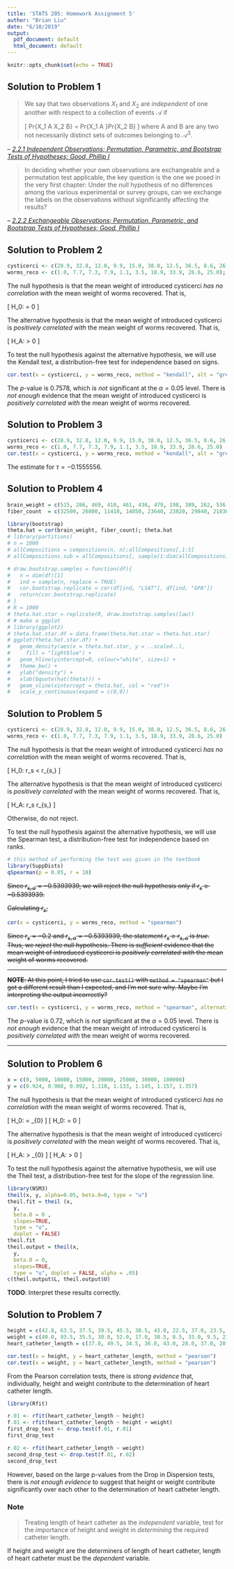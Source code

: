 ```yaml
---
title: 'STATS 205: Homework Assignment 5'
author: "Brian Liu"
date: "6/10/2019"
output:
  pdf_document: default
  html_document: default
---
```


```r
knitr::opts_chunk$set(echo = TRUE)
```

## Solution to Problem 1

>We say that two observations $X_1$ and $X_2$ are *independent* of one another with respect to a collection of events $\mathcal{A}$ if
>
>\[
>     Pr\left\{X_1 \in A \textrm{  and  } X_2 \in B\right\} = Pr\left\{X_1 \in A \right\}Pr\left\{X_2 \in B\right\}
>\]
>where A and B are any two not necessarily distinct sets of outcomes belonging to $\mathcal{A}^3$.

-- <cite>[2.2.1 Independent Observations; Permutation, Parametric, and Bootstrap Tests of Hypotheses; Good, Phillip I][1]</cite>

>In deciding whether your own observations are exchangeable and a permutation test applicable, the key question is the one we posed in the very first chapter: Under the null hypothesis of no differences among the various experimental or survey groups, can we exchange the labels on the observations without significantly affecting the results?

-- <cite>[2.2.2 Exchangeable Observations; Permutation, Parametric, and Bootstrap Tests of Hypotheses; Good, Phillip I][1]</cite>

[1]:https://searchworks.stanford.edu/view/12473402

## Solution to Problem 2

```r
cysticerci <- c(28.9, 32.8, 12.0, 9.9, 15.0, 38.0, 12.5, 36.5, 8.6, 26.8);cysticerci
worms_reco <- c(1.0, 7.7, 7.3, 7.9, 1.1, 3.5, 18.9, 33.9, 28.6, 25.0); worms_reco
```

The null hypothesis is that the mean weight of introduced cysticerci *has no correlation with* the mean weight of worms recovered. That is,

\[
    H_0: \tau = 0
\]

The alternative hypothesis is that the mean weight of introduced cysticerci is *positively correlated with* the mean weight of worms recovered. That is,

\[
    H_A: \tau > 0
\]

To test the null hypothesis against the alternative hypothesis, we will use the Kendall test, a distribution-free test for independence based on signs.

```r
cor.test(x = cysticerci, y = worms_reco, method = "kendall", alt = "greater")
```

The $p$-value is $0.7578$, which is *not* significant at the $\alpha = 0.05$ level. There is *not enough* evidence that the mean weight of introduced cysticerci is *positively correlated with* the mean weight of worms recovered.

## Solution to Problem 3

```r
cysticerci <- c(28.9, 32.8, 12.0, 9.9, 15.0, 38.0, 12.5, 36.5, 8.6, 26.8)
worms_reco <- c(1.0, 7.7, 7.3, 7.9, 1.1, 3.5, 18.9, 33.9, 28.6, 25.0)
cor.test(x = cysticerci, y = worms_reco, method = "kendall", alt = "greater")
```

The estimate for $\tau = -0.1555556$.

## Solution to Problem 4

```r
brain_weight = c(515, 286, 469, 410, 461, 436, 479, 198, 389, 262, 536); length(brain_weight)
fiber_count  = c(32500, 26800, 11410, 14850, 23640, 23820, 29840, 21830, 24650, 22500, 26000); length(fiber_count)

library(bootstrap)
theta.hat = cor(brain_weight, fiber_count); theta.hat
# library(partitions)
# n = 1000
# allCompositions = compositions(n, n);allCompositions[,1:5]
# allCompositions.sub = allCompositions[, sample(1:dim(allCompositions)[2], size=1000, replace=FALSE)]

# draw.bootstrap.samples = function(df){
#   n = dim(df)[1]
#   ind = sample(n, replace = TRUE)
#   cor.bootstrap.replicate = cor(df[ind, "LSAT"], df[ind, "GPA"])
#   return(cor.bootstrap.replicate)
# }
# R = 1000
# theta.hat.star = replicate(R, draw.bootstrap.samples(law))
# # make a ggplot
# library(ggplot2)
# theta.hat.star.df = data.frame(theta.hat.star = theta.hat.star)
# ggplot(theta.hat.star.df) +
#   geom_density(aes(x = theta.hat.star, y = ..scaled..),
#     fill = "lightblue") +
#   geom_hline(yintercept=0, colour="white", size=1) +
#   theme_bw() +
#   ylab("density") +
#   xlab(bquote(hat(theta))) +
#   geom_vline(xintercept = theta.hat, col = "red")+
#   scale_y_continuous(expand = c(0,0))
```


<!-- 
\[
    \hat{\tau} = \frac{2K}{n(n - 1)} = \bar{K}
\]
 -->
 <!-- cor.test(brain_weight, fiber_count, method="kendall")  -->
<!-- 
The estimate for *Kendall's sample rank correlation coefficient* is

\[
    \hat{\tau} = 0.2727273
\]
 -->


## Solution to Problem 5

```r
cysticerci <- c(28.9, 32.8, 12.0, 9.9, 15.0, 38.0, 12.5, 36.5, 8.6, 26.8)
worms_reco <- c(1.0, 7.7, 7.3, 7.9, 1.1, 3.5, 18.9, 33.9, 28.6, 25.0)
```

The null hypothesis is that the mean weight of introduced cysticerci *has no correlation with* the mean weight of worms recovered. That is,

\[
    H_0: r_s < r_{s,\alpha}
\]

The alternative hypothesis is that the mean weight of introduced cysticerci is *positively correlated with* the mean weight of worms recovered. That is,

\[
    H_A: r_s \geq r_{s,\alpha}
\]

Otherwise, do not reject.

To test the null hypothesis against the alternative hypothesis, we will use the Spearman test, a distribution-free test for independence based on ranks.

<!-- # install.packages("SuppDists", dependencies=TRUE, repos='http://cran.us.r-project.org') -->

<!-- # qSpearman(0.01, r = 7) -->
```r
# this method of performing the test was given in the textbook
library(SuppDists)
qSpearman(p = 0.05, r = 10)
```

~~Since $r_{s,\alpha} = -0.5393939$, we will reject the null hypothesis only if $r_s \geq -0.5393939$.~~

~~Calculating $r_s$,~~

```r
cor(x = cysticerci, y = worms_reco, method = "spearman")
```

~~Since $r_s = -0.2$ and $r_{s,\alpha} = -0.5393939$, the statement $r_s \geq r_{s,\alpha}$ is *true*. Thus, we *reject* the null hypothesis. There is *sufficient* evidence that the mean weight of introduced cysticerci is *positively correlated with* the mean weight of worms recovered.~~

---

~~**NOTE**: At this point, I tried to use `cor.test()` with `method = "spearman"` but I got a different result than I expected, and I'm not sure why. Maybe I'm interpreting the output incorrectly?~~

```r
cor.test(x = cysticerci, y = worms_reco, method = "spearman", alternative = "greater")
```

The $p$-value is $0.72$, which is *not* significant at the $\alpha = 0.05$ level. There is *not enough* evidence that the mean weight of introduced cysticerci is *positively correlated with* the mean weight of worms recovered.

---

## Solution to Problem 6

```r
x = c(0, 5000, 10000, 15000, 20000, 25000, 30000, 100000)
y = c(0.924, 0.988, 0.992, 1.118, 1.133, 1.145, 1.157, 1.357)
```

The null hypothesis is that the mean weight of introduced cysticerci *has no correlation with* the mean weight of worms recovered. That is,

\[
    H_0: \beta = \beta_{0}
\]
\[
    H_0: \beta = 0
\]

The alternative hypothesis is that the mean weight of introduced cysticerci is *positively correlated with* the mean weight of worms recovered. That is,

\[
    H_A: \beta > \beta_{0}
\]
\[
    H_A: \beta > 0
\]

To test the null hypothesis against the alternative hypothesis, we will use the Theil test, a distribution-free test for the slope of the regression line.

```r
library(NSM3)
theil(x, y, alpha=0.05, beta.0=0, type = "u")
theil.fit = theil (x, 
  y,
  beta.0 = 0 ,
  slopes=TRUE,
  type = "u", 
  doplot = FALSE)
theil.fit
theil.output = theil(x, 
  y,
  beta.0 = 0,
  slopes=TRUE,
  type = "u", doplot = FALSE, alpha = .05)
c(theil.output$L, theil.output$U)
```

**TODO**: Interpret these results correctly.

## Solution to Problem 7


<!-- model1 <- lm (heart_catheter_length ~ height + weight)
summary(model1)
cor.test(x = height, y = weight, method = "pearson")
confint(model1, conf.level = 0.95) -->

<!-- rfit(heart_catheter_length ~ height + weight)
rankfit_object <- rfit(heart_catheter_length ~ height + weight)
summary(rankfit_object) -->

```r
height = c(42.8, 63.5, 37.5, 39.5, 45.5, 38.5, 43.0, 22.5, 37.0, 23.5, 33.0, 58.0)
weight = c(40.0, 93.5, 35.5, 30.0, 52.0, 17.0, 38.5, 8.5, 33.0, 9.5, 21.0, 79.0)
heart_catheter_length = c(37.0, 49.5, 34.5, 36.0, 43.0, 28.0, 37.0, 20.0, 33.5, 30.5, 38.5, 47.0)

cor.test(x = height, y = heart_catheter_length, method = "pearson")
cor.test(x = weight, y = heart_catheter_length, method = "pearson")
```

From the Pearson correlation tests, there is *strong evidence* that, individually, height and weight contribute to the determination of heart catheter length.

```r
library(Rfit)

r.01 <- rfit(heart_catheter_length ~ height)
f.01 <- rfit(heart_catheter_length ~ height + weight)
first_drop_test <- drop.test(f.01, r.01)
first_drop_test

r.02 <- rfit(heart_catheter_length ~ weight)
second_drop_test <- drop.test(f.01, r.02)
second_drop_test
```

However, based on the large p-values from the Drop in Dispersion tests, there is *not enough evidence* to suggest that height or weight contribute significantly over each other to the determination of heart catheter length.

### Note

>Treating length of heart catheter as the *independent* variable, test for the importance of height and weight in *determining* the required catheter length.

If height and weight are the determiners of length of heart catheter, length of heart catheter must be the *dependent* variable.